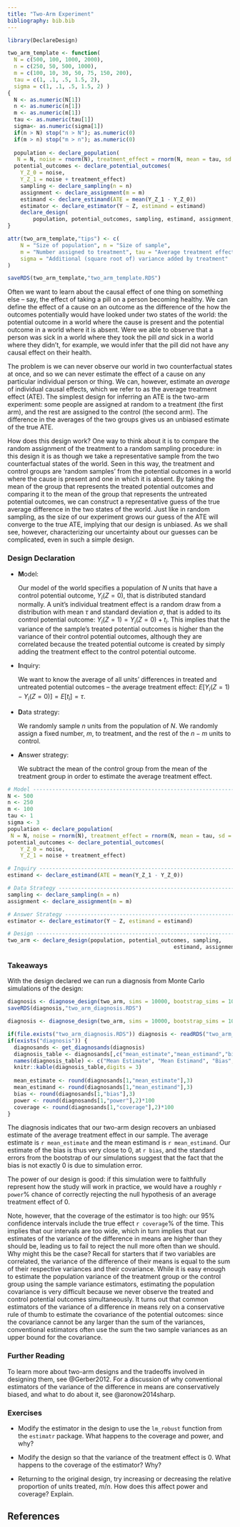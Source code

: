 ```yaml
---
title: "Two-Arm Experiment"
bibliography: bib.bib
---
```



```r
library(DeclareDesign)

two_arm_template <- function(
  N = c(500, 100, 1000, 2000),
  n = c(250, 50, 500, 1000),
  m = c(100, 10, 30, 50, 75, 150, 200), 
  tau = c(1, .1, .5, 1.5, 2), 
  sigma = c(1, .1, .5, 1.5, 2) ) 
{
  N <- as.numeric(N[1])
  n <- as.numeric(n[1])
  m <- as.numeric(m[1])
  tau <- as.numeric(tau[1])
  sigma<- as.numeric(sigma[1])
  if(n > N) stop("n > N"); as.numeric(0)
  if(m > n) stop("m > n"); as.numeric(0)
    
  population <- declare_population( 
   N = N, noise = rnorm(N), treatment_effect = rnorm(N, mean = tau, sd = sigma))
  potential_outcomes <- declare_potential_outcomes(
  	Y_Z_0 = noise, 
  	Y_Z_1 = noise + treatment_effect)
	sampling <- declare_sampling(n = n)
	assignment <- declare_assignment(m = m)
	estimand <- declare_estimand(ATE = mean(Y_Z_1 - Y_Z_0))
	estimator <- declare_estimator(Y ~ Z, estimand = estimand)
	declare_design(
		population, potential_outcomes, sampling, estimand, assignment, reveal_outcomes, estimator)
}

attr(two_arm_template,"tips") <- c(
	N = "Size of population", n = "Size of sample", 
	m = "Number assigned to treatment", tau = "Average treatment effect", 
	sigma = "Additional (square root of) variance added by treatment"
)

saveRDS(two_arm_template,"two_arm_template.RDS")

```


Often we want to learn about the causal effect of one thing on something else -- say, the effect of taking a pill on a person becoming healthy. We can define the effect of a cause on an outcome as the difference of the how the outcomes potentially would have looked under two states of the world: the potential outcome in a world where the cause is present and the potential outcome in a world where it is absent. Were we able to observe that a person was sick in a world where they took the pill *and* sick in a world where they didn't, for example, we would infer that the pill did not have any causal effect on their health.

The problem is we can never observe our world in two counterfactual states at once, and so we can never estimate the effect of a cause on any particular individual person or thing. We can, however, estimate an *average* of individual causal effects, which we refer to as the average treatment effect (ATE). The simplest design for inferring an ATE is the two-arm experiment: some people are assigned at random to a treatment (the first arm), and the rest are assigned to the control (the second arm). The difference in the averages of the two groups gives us an unbiased estimate of the true ATE.

How does this design work? One way to think about it is to compare the random assignment of the treatment to a random sampling procedure: in this design it is as though we take a representative sample from the two counterfactual states of the world. Seen in this way, the treatment and control groups are 'random samples' from the potential outcomes in a world where the cause is present and one in which it is absent. By taking the mean of the group that represents the treated potential outcomes and comparing it to the mean of the group that represents the untreated potential outcomes, we can construct a representative guess of the true average difference in the two states of the world. Just like in random sampling, as the size of our experiment grows our guess of the ATE will converge to the true ATE, implying that our design is unbiased. As we shall see, however, characterizing our uncertainty about our guesses can be complicated, even in such a simple design.  

### Design Declaration

- **M**odel: 
    
    Our model of the world specifies a population of $N$ units that have a control potential outcome, $Y_i(Z = 0)$, that is distributed standard normally. A unit's individual treatment effect is a random draw from a distribution with mean $\tau$ and standard deviation $\sigma$, that is added to its control potential outcome: $Y_i(Z = 1) = Y_i(Z = 0) + t_i$. This implies that the variance of the sample's treated potential outcomes is higher than the variance of their control potential outcomes, although they are correlated because the treated potential outcome is created by simply adding the treatment effect to the control potential outcome. 
  
- **I**nquiry: 
    
    We want to know the average of all units' differences in treated and untreated potential outcomes -- the average treatment effect: $E[Y_i(Z = 1) - Y_i(Z = 0)] = E[t_i] = \tau$.  

- **D**ata strategy: 
    
    We randomly sample $n$ units from the population of $N$. We randomly assign a fixed number, $m$, to treatment, and the rest of the $n-m$ units to control.

- **A**nswer strategy: 
    
    We subtract the mean of the control group from the mean of the treatment group in order to estimate the average treatment effect.


```r
# Model ------------------------------------------------------------------------
N <- 500
n <- 250
m <- 100
tau <- 1
sigma <- 3
population <- declare_population( 
 N = N, noise = rnorm(N), treatment_effect = rnorm(N, mean = tau, sd = sigma))
potential_outcomes <- declare_potential_outcomes(
	Y_Z_0 = noise, 
	Y_Z_1 = noise + treatment_effect)

# Inquiry ----------------------------------------------------------------------
estimand <- declare_estimand(ATE = mean(Y_Z_1 - Y_Z_0))

# Data Strategy ----------------------------------------------------------------
sampling <- declare_sampling(n = n)
assignment <- declare_assignment(m = m)

# Answer Strategy --------------------------------------------------------------
estimator <- declare_estimator(Y ~ Z, estimand = estimand)

# Design -----------------------------------------------------------------------
two_arm <- declare_design(population, potential_outcomes, sampling, 
													estimand, assignment, reveal_outcomes, estimator)
```


### Takeaways 

With the design declared we can run a diagnosis from Monte Carlo simulations of the design:

```r
diagnosis <- diagnose_design(two_arm, sims = 10000, bootstrap_sims = 1000)
saveRDS(diagnosis,"two_arm_diagnosis.RDS")
```


```r
diagnosis <- diagnose_design(two_arm, sims = 10000, bootstrap_sims = 1000)
```

```r
if(file.exists("two_arm_diagnosis.RDS")) diagnosis <- readRDS("two_arm_diagnosis.RDS")
if(exists("diagnosis")) {
  diagnosands <- get_diagnosands(diagnosis)
  diagnosis_table <- diagnosands[,c("mean_estimate","mean_estimand","bias","se(bias)","power","se(power)","coverage","se(coverage)")]
  names(diagnosis_table) <- c("Mean Estimate", "Mean Estimand", "Bias", "SE(Bias)", "Power", "SE(Power)", "Coverage", "SE(Coverage)")
  knitr::kable(diagnosis_table,digits = 3)
  
  mean_estimate <- round(diagnosands[1,"mean_estimate"],3)
  mean_estimand <- round(diagnosands[1,"mean_estimand"],3)
  bias <- round(diagnosands[1,"bias"],3)
  power <- round(diagnosands[1,"power"],2)*100
  coverage <- round(diagnosands[1,"coverage"],2)*100
}
```

The diagnosis indicates that our two-arm design recovers an unbiased estimate of the average treatment effect in our sample. The average estimate is `r mean_estimate` and the mean estimand is `r mean_estimand`. Our estimate of the bias is thus very close to 0, at `r bias`, and the standard errors from the bootstrap of our simulations suggest that the fact that the bias is not exactly 0 is due to simulation error. 

The power of our design is good: if this simulation were to faithfully represent how the study will work in practice, we would have a roughly `r power`\% chance of correctly rejecting the null hypothesis of an average treatment effect of 0. 

Note, however, that the coverage of the estimator is too high: our 95\% confidence intervals include the true effect `r coverage`\% of the time. This implies that our intervals are too wide, which in turn implies that our estimates of the variance of the difference in means are higher than they should be, leading us to fail to reject the null more often than we should. Why might this be the case? Recall for starters that if two variables are correlated, the variance of the difference of their means is equal to the sum of their respective variances and their covariance. While it is easy enough to estimate the population variance of the treatment group or the control group using the sample variance estimators, estimating the population covariance is very difficult because we never observe the treated and control potential outcomes simultaneously. It turns out that common estimators of the variance of a difference in means rely on a conservative rule of thumb to estimate the covariance of the potential outcomes: since the covariance cannot be any larger than the sum of the variances, conventional estimators often use the sum the two sample variances as an upper bound for the covariance.  

### Further Reading

To learn more about two-arm designs and the tradeoffs involved in designing them, see @Gerber2012. For a discussion of why conventional estimators of the variance of the difference in means are conservatively biased, and what to do about it, see @aronow2014sharp. 

### Exercises

 - Modify the estimator in the design to use the `lm_robust` function from the `estimatr` package. What happens to the coverage and power, and why?

 - Modify the design so that the variance of the treatment effect is 0. What happens to the coverage of the estimator? Why?
 
 - Returning to the original design, try increasing or decreasing the relative proportion of units treated, $m/n$. How does this affect power and coverage? Explain.




## References {-}





























